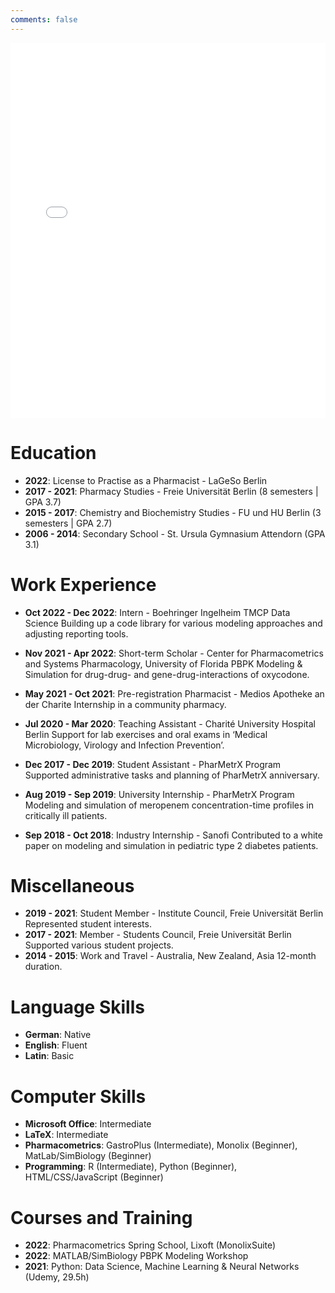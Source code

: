 ```yaml
---
comments: false
---
```


::: {.panel}
<embed src="cv.pdf" 
       type="application/pdf" 
       width="100%" 
       height="600px">
</embed>
:::


# Education {.section-title}

- **2022**: License to Practise as a Pharmacist - LaGeSo Berlin
- **2017 - 2021**: Pharmacy Studies - Freie Universität Berlin (8 semesters | GPA 3.7)
- **2015 - 2017**: Chemistry and Biochemistry Studies - FU und HU Berlin (3 semesters | GPA 2.7)
- **2006 - 2014**: Secondary School - St. Ursula Gymnasium Attendorn (GPA 3.1)

# Work Experience {.section-title}

- **Oct 2022 - Dec 2022**: Intern - Boehringer Ingelheim TMCP Data Science
  Building up a code library for various modeling approaches and adjusting reporting tools.

- **Nov 2021 - Apr 2022**: Short-term Scholar - Center for Pharmacometrics and Systems Pharmacology, University of Florida
  PBPK Modeling & Simulation for drug-drug- and gene-drug-interactions of oxycodone.

- **May 2021 - Oct 2021**: Pre-registration Pharmacist - Medios Apotheke an der Charite
  Internship in a community pharmacy.

- **Jul 2020 - Mar 2020**: Teaching Assistant - Charité University Hospital Berlin
  Support for lab exercises and oral exams in 'Medical Microbiology, Virology and Infection Prevention'.

- **Dec 2017 - Dec 2019**: Student Assistant - PharMetrX Program
  Supported administrative tasks and planning of PharMetrX anniversary.

- **Aug 2019 - Sep 2019**: University Internship - PharMetrX Program
  Modeling and simulation of meropenem concentration-time profiles in critically ill patients.

- **Sep 2018 - Oct 2018**: Industry Internship - Sanofi
  Contributed to a white paper on modeling and simulation in pediatric type 2 diabetes patients.

# Miscellaneous {.section-title}

- **2019 - 2021**: Student Member - Institute Council, Freie Universität Berlin
  Represented student interests.
- **2017 - 2021**: Member - Students Council, Freie Universität Berlin
  Supported various student projects.
- **2014 - 2015**: Work and Travel - Australia, New Zealand, Asia
  12-month duration.

# Language Skills {.section-title}

- **German**: Native
- **English**: Fluent
- **Latin**: Basic

# Computer Skills {.section-title}

- **Microsoft Office**: Intermediate
- **LaTeX**: Intermediate
- **Pharmacometrics**: GastroPlus (Intermediate), Monolix (Beginner), MatLab/SimBiology (Beginner)
- **Programming**: R (Intermediate), Python (Beginner), HTML/CSS/JavaScript (Beginner)

# Courses and Training {.section-title}

- **2022**: Pharmacometrics Spring School, Lixoft (MonolixSuite)
- **2022**: MATLAB/SimBiology PBPK Modeling Workshop
- **2021**: Python: Data Science, Machine Learning & Neural Networks (Udemy, 29.5h)
